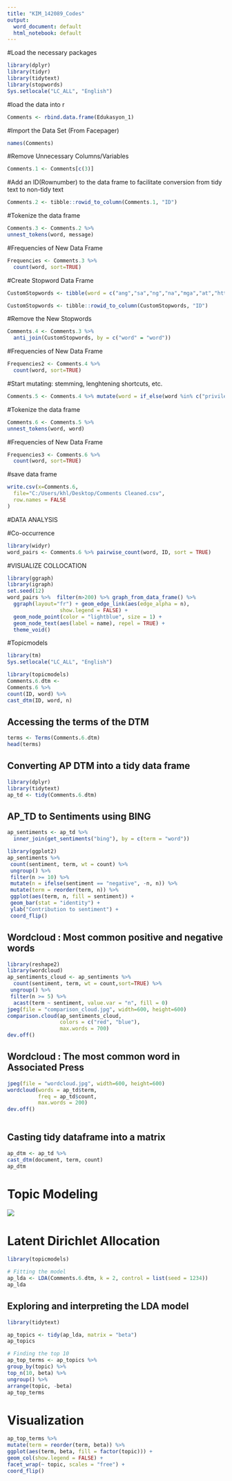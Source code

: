 ---
title: "KIM_142089_Codes"
output:
  word_document: default
  html_notebook: default
---
#Load the necessary packages
```{r}
library(dplyr)
library(tidyr)
library(tidytext)
library(stopwords)
Sys.setlocale("LC_ALL", "English")
```

#load the data into r
```{r}
Comments <- rbind.data.frame(Edukasyon_1)
```

#Import the Data Set (From Facepager)

```{r}
names(Comments)
```

#Remove Unnecessary Columns/Variables

```{r}
Comments.1 <- Comments[c(3)]
```

#Add an ID(Rownumber) to the data frame to facilitate conversion from tidy text to non-tidy text

```{r}
Comments.2 <- tibble::rowid_to_column(Comments.1, "ID")
```

#Tokenize the data frame

```{r}
Comments.3 <- Comments.2 %>%
unnest_tokens(word, message)
```

#Frequencies of New Data Frame

```{r}
Frequencies <- Comments.3 %>%
  count(word, sort=TRUE)
```

#Create Stopword Data Frame

```{r}
CustomStopwords <- tibble(word = c("ang","sa","ng","na","mga","at","https","t.co","rt","ay","kung","the","pa","to","naman","ito","ba","and","of","po","a","pag","rin","is","for","nga","in","o","mas","1","kinabukasan","up","si","yung","may","pero","of","di","kaya","ni","talaga","mag","yan","ano","pang","upang","din","this","eh","on","nag","lamang","daw","wag","are","that","kay","wow","pep","tout","e","pondo","an","itong","natin","nating","tayo","tayong","we","kami","namin","we","you","mo","ka","your","ko","ako","ating","my","i","nila","sila","niyo","nyo","kayo","nya","sony","gen","nang","para","ma","can","nasusukat","kanyang"))

CustomStopwords <- tibble::rowid_to_column(CustomStopwords, "ID")
```

#Remove the New Stopwords

```{r}
Comments.4 <- Comments.3 %>%
  anti_join(CustomStopwords, by = c("word" = "word"))
```

#Frequencies of New Data Frame

```{r}
Frequencies2 <- Comments.4 %>%
  count(word, sort=TRUE)
```

#Start mutating:  stemming, lenghtening shortcuts, etc.

```{r}
Comments.5 <- Comments.4 %>% mutate(word = if_else(word %in% c("privilege","privileged"), "privileged", word))
```

#Tokenize the data frame

```{r}
Comments.6 <- Comments.5 %>%
unnest_tokens(word, word)
```

#Frequencies of New Data Frame

```{r}
Frequencies3 <- Comments.6 %>%
  count(word, sort=TRUE)
```

#save data frame

```{r}
write.csv(x=Comments.6,
  file="C:/Users/khl/Desktop/Comments Cleaned.csv",
  row.names = FALSE
)
```

#DATA ANALYSIS

#Co-occurrence

```{r}
library(widyr)
word_pairs <- Comments.6 %>% pairwise_count(word, ID, sort = TRUE)
```


#VISUALIZE COLLOCATION

```{r}
library(ggraph)
library(igraph)
set.seed(12)
word_pairs %>%  filter(n>200) %>% graph_from_data_frame() %>%
  ggraph(layout="fr") + geom_edge_link(aes(edge_alpha = n), 
                 show.legend = FALSE) +
  geom_node_point(color = "lightblue", size = 1) +
  geom_node_text(aes(label = name), repel = TRUE) +
  theme_void()
```

#Topicmodels 
```{r}
library(tm)
Sys.setlocale("LC_ALL", "English")
```

```{r}
library(topicmodels)
Comments.6.dtm <- 
Comments.6 %>%
count(ID, word) %>%
cast_dtm(ID, word, n)
```



## Accessing the terms of the DTM
```{r}
terms <- Terms(Comments.6.dtm)
head(terms)
```


## Converting AP DTM into a tidy data frame

```{r}
library(dplyr)
library(tidytext)
ap_td <- tidy(Comments.6.dtm)
```

## AP_TD to Sentiments using BING 
```{r}
ap_sentiments <- ap_td %>%
  inner_join(get_sentiments("bing"), by = c(term = "word"))
```


```{r}
library(ggplot2)
ap_sentiments %>%
 count(sentiment, term, wt = count) %>%
 ungroup() %>%
 filter(n >= 10) %>%
 mutate(n = ifelse(sentiment == "negative", -n, n)) %>%
 mutate(term = reorder(term, n)) %>%
 ggplot(aes(term, n, fill = sentiment)) +
 geom_bar(stat = "identity") +
 ylab("Contribution to sentiment") +
 coord_flip()
```

## Wordcloud : Most common positive and negative words
```{r}
library(reshape2)
library(wordcloud)
ap_sentiments_cloud <- ap_sentiments %>%
  count(sentiment, term, wt = count,sort=TRUE) %>%
 ungroup() %>%
 filter(n >= 5) %>%
  acast(term ~ sentiment, value.var = "n", fill = 0)
jpeg(file = "comparison_cloud.jpg", width=600, height=600) 
comparison.cloud(ap_sentiments_cloud,
                 colors = c("red", "blue"),
                 max.words = 700)
dev.off()

```

## Wordcloud : The most common word in Associated Press 
```{r}
jpeg(file = "wordcloud.jpg", width=600, height=600)
wordcloud(words = ap_td$term, 
          freq = ap_td$count,
          max.words = 200)
dev.off()
  
```


## Casting tidy dataframe into a matrix

```{r}
ap_dtm <- ap_td %>%
cast_dtm(document, term, count)
ap_dtm
```




# Topic Modeling

![](topicModeling.jpg)

# Latent Dirichlet Allocation

```{r}
library(topicmodels)

# Fitting the model
ap_lda <- LDA(Comments.6.dtm, k = 2, control = list(seed = 1234))
ap_lda
```


## Exploring and interpreting the LDA model 

```{r}
library(tidytext)

ap_topics <- tidy(ap_lda, matrix = "beta")
ap_topics
```

```{r}
# Finding the top 10
ap_top_terms <- ap_topics %>%
group_by(topic) %>%
top_n(10, beta) %>%
ungroup() %>%
arrange(topic, -beta)
ap_top_terms
```

# Visualization

```{r}
ap_top_terms %>%
mutate(term = reorder(term, beta)) %>%
ggplot(aes(term, beta, fill = factor(topic))) +
geom_col(show.legend = FALSE) +
facet_wrap(~ topic, scales = "free") +
coord_flip()
```



